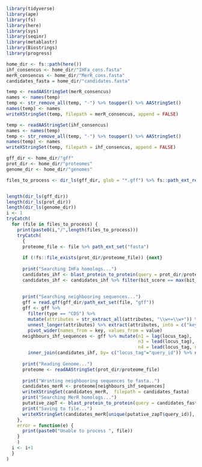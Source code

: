 ```r
library(tidyverse)
library(ape)
library(fs)
library(here)
library(sys)
library(seqinr)
library(metablastr)
library(Biostrings)
library(progress)
```
 
```r

home_dir <- fs::path(here())
ihf_consencus <- home_dir/"IHFa_cons.fasta"
merR_consencus <- home_dir/"MerR_cons.fasta"
candidates_fasta = home_dir/"candidates.fasta"

temp <- readAAStringSet(merR_consencus)
names <- names(temp)
temp <- str_remove_all(temp, "-") %>% toupper() %>% AAStringSet()
names(temp) <- names
writeXStringSet(temp, filepath = merR_consencus, append = FALSE)

temp <- readAAStringSet(ihf_consencus)
names <- names(temp)
temp <- str_remove_all(temp, "-") %>% toupper() %>% AAStringSet()
names(temp) <- names
writeXStringSet(temp, filepath = ihf_consencus, append = FALSE)

gff_dir <- home_dir/"gff"
prot_dir <- home_dir/"proteomes"
genome_dir <- home_dir/"genomes"

files_to_process <- dir_ls(gff_dir, glob = "*.gff") %>% fs::path_ext_remove() %>% fs::path_file()


length(dir_ls(gff_dir))
length(dir_ls(prot_dir))
length(dir_ls(genome_dir))
i <- 1
tryCatch(
  for (file in files_to_process) {
    print(paste0(i,"/",length(files_to_process)))
    tryCatch(
      {
      proteome_file <- file %>% path_ext_set("fasta")
      
      if (!fs::file_exists(prot_dir/proteome_file)) {next}
      
      print("Searching IHFa homologs...")
      candidates_ihf <- blast_protein_to_protein(query = prot_dir/proteome_file, subject = ihf_consencus, output.path = home_dir/"blast_results/", cores = 4)
      candidates_ihf <- candidates_ihf %>% filter(bit_score == max(bit_score) | evalue == min(evalue)) %>%  select(query_id) %>% unique()
 
      
      print("Searching neighbooring sequences...")
      gff = read.gff(gff_dir/path_ext_set(file, "gff"))
      gff <- gff %>% 
        filter(type == "CDS") %>% 
        mutate(attributes = str_extract_all(attributes, "\\w+=\\w+")) %>% 
        unnest_longer(attributes) %>% extract(attributes, into = c("key", "value"), regex = "(\\w+)=(\\w+)") %>% 
        pivot_wider(names_from = key, values_from = value)
      neighbours_ihf_sequences <- gff %>% mutate(n1 = lag(locus_tag),                                                                                                                                                                                              n2 = lag(locus_tag, n=2),
                                                 n3 = lead(locus_tag),
                                                 n4 = lead(locus_tag, n=2)) %>% 
        inner_join(candidates_ihf, by= c("locus_tag"="query_id")) %>% nest(neighbours = c(n1,n2,n3,n4)) %>% select(neighbours) %>% unlist() %>% as.character()
      
      print("Reading Genome...")
      proteome <- readAAStringSet(prot_dir/proteome_file)
      
      print("Wrinting neighbooring sequences to fasta..")
      candidates_merR <- proteome[neighbours_ihf_sequences]
      writeXStringSet(candidates_merR,  filepath = candidates_fasta)
      print("Searching MerR homologs...")
      putative_zapT <- blast_protein_to_protein(query = candidates_fasta, subject = merR_consencus, output.path = home_dir/"blast_results/", cores = 4)
      print("Saving to file...")
      writeXStringSet(candidates_merR[unique(putative_zapT$query_id)], filepath = home_dir/"zapT_results.fasta", append = TRUE)
    },
    error = function(e) {
      print(paste0("Unable to process ", file))
    }
    )
  i <- i+1
  }
)
```
 
```r
```
 